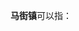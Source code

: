 '''马街镇'''可以指：
{{PRC admin/disambig|53/01/25/106/000|53/03/22/104/000|53/03/24/103/000|53/23/24/105/000|62/12/02/107/000}}
{{disambig|cat=三字中国镇名消歧义}}